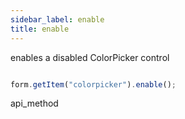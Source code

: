 ```yaml
---
sidebar_label: enable
title: enable
---
```



          


<Short>
 enables a disabled ColorPicker control






</Short>


~~~js

form.getItem("colorpicker").enable();


~~~
 api_method

<Descr>





</Descr>

